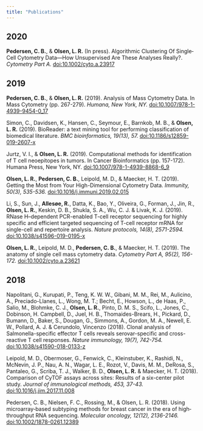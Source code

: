 ```yaml
---
title: "Publications"
---
```


## 2020
**Pedersen, C. B.**, & **Olsen, L. R.** (In press). Algorithmic Clustering Of Single‐Cell Cytometry Data—How Unsupervised Are These Analyses Really?. *Cytometry Part A.* [doi:10.1002/cyto.a.23917](https://doi.org/10.1002/cyto.a.23917)

## 2019
**Pedersen, C. B.**, & **Olsen, L. R.** (2019). Analysis of Mass Cytometry Data. In Mass Cytometry (pp. 267-279). *Humana, New York, NY.* [doi:10.1007/978-1-4939-9454-0_17](https://doi.org/10.1007/978-1-4939-9454-0_17)

Simon, C., Davidsen, K., Hansen, C., Seymour, E., Barnkob, M. B., & **Olsen, L. R.** (2019). BioReader: a text mining tool for performing classification of biomedical literature. *BMC bioinformatics, 19(13), 57.* [doi:10.1186/s12859-019-2607-x](https://doi.org/10.1186/s12859-019-2607-x)

Jurtz, V. I., & **Olsen, L. R.** (2019). Computational methods for identification of T cell neoepitopes in tumors. In Cancer Bioinformatics (pp. 157-172). Humana Press, New York, NY. [doi:10.1007/978-1-4939-8868-6_9](https://doi.org/10.1007/978-1-4939-8868-6_9)

**Olsen, L. R.**, **Pedersen, C. B.**, Leipold, M. D., & Maecker, H. T. (2019). Getting the Most from Your High-Dimensional Cytometry Data. *Immunity, 50(3), 535-536.* [doi:10.1016/j.immuni.2019.02.015](https://doi.org/10.1016/j.immuni.2019.02.015)

Li, S., Sun, J., **Allesøe, R.**, Datta, K., Bao, Y., Oliveira, G., Forman, J., Jin, R., **Olsen, L. R.**, Keskin, D. B., Shukla, S. A., Wu, C. J. & Livak, K. J. (2019). RNase H–dependent PCR-enabled T-cell receptor sequencing for highly specific and efficient targeted sequencing of T-cell receptor mRNA for single-cell and repertoire analysis. *Nature protocols, 14(8), 2571-2594.* [doi:10.1038/s41596-019-0195-x](https://doi.org/10.1038/s41596-019-0195-x)

**Olsen, L. R.**, Leipold, M. D., **Pedersen, C. B.**, & Maecker, H. T. (2019). The anatomy of single cell mass cytometry data. *Cytometry Part A, 95(2), 156-172.* [doi:10.1002/cyto.a.23621](https://doi.org/10.1002/cyto.a.23621)

## 2018
Napolitani, G., Kurupati, P., Teng, K. W. W., Gibani, M. M., Rei, M., Aulicino, A., Preciado-Llanes, L., Wong, M. T.; Becht, E., Howson, L., de Haas, P., Salio, M., Blohmke, C. J., **Olsen, L. R.**, Pinto, D. M. S., Scifo, L., Jones, C., Dobinson, H. Campbell, D., Juel, H. B., Thomaides-Brears, H., Pickard, D., Bumann, D., Baker, S., Dougan, G., Simmons, A., Gordon, M. A., Newell, E. W., Pollard, A. J. & Cerundolo, Vincenzo (2018). Clonal analysis of Salmonella-specific effector T cells reveals serovar-specific and cross-reactive T cell responses. *Nature immunology, 19(7), 742-754.* [doi:10.1038/s41590-018-0133-z](https://doi.org/10.1038/s41590-018-0133-z)

Leipold, M. D., Obermoser, G., Fenwick, C., Kleinstuber, K., Rashidi, N., McNevin, J. P., Nau, A. N., Wagar, L. E., Rozot, V., Davis, M. M., DeRosa, S., Pantaleo, G., Scriba, T. J., Walker, B. D., **Olsen, L. R.** & Maecker, H. T. (2018). Comparison of CyTOF assays across sites: Results of a six-center pilot study. *Journal of immunological methods, 453, 37-43.* [doi:10.1016/j.jim.2017.11.008](https://doi.org/10.1016/j.jim.2017.11.008)

Pedersen, C. B., Nielsen, F. C., Rossing, M., & Olsen, L. R. (2018). Using microarray‐based subtyping methods for breast cancer in the era of high‐throughput RNA sequencing. *Molecular oncology, 12(12), 2136-2146.* [doi:10.1002/1878-0261.12389](https://doi.org/10.1002/1878-0261.12389)
